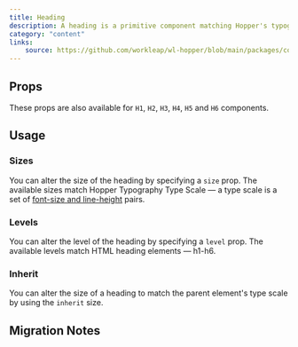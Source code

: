 ```yaml
---
title: Heading
description: A heading is a primitive component matching Hopper's typography type scale.
category: "content"
links:
    source: https://github.com/workleap/wl-hopper/blob/main/packages/components/src/typography/heading/src/Heading.tsx
---
```

<Example src="typography/heading/docs/preview" isOpen />

## Props

These props are also available for `H1`, `H2`, `H3`, `H4`, `H5` and `H6` components.

<PropTable component="Heading" />

## Usage

### Sizes
You can alter the size of the heading by specifying a `size` prop.
The available sizes match Hopper Typography Type Scale — a type scale is a set of [font-size and line-height](https://hopper.workleap.design/tokens/semantic/typography#tokens-heading) pairs.

<Example src="typography/heading/docs/sizes" />

### Levels
You can alter the level of the heading by specifying a `level` prop.
The available levels match HTML heading elements — h1-h6.

<Example src="typography/heading/docs/levels" />

### Inherit
You can alter the size of a heading to match the parent element's type scale by using the `inherit` size.

<Example src="typography/heading/docs/inherit" />

## Migration Notes

<MigrateGuide src="typography/heading/docs/migration-notes" />
